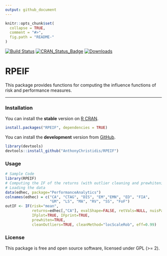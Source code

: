 ```yaml
---
output: github_document
---
```


```r
knitr::opts_chunk$set(
  collapse = TRUE,
  comment = "#>",
  fig.path = "README-"
)
```

[![Build Status](https://travis-ci.org/AnthonyChristidis/RPEIF.svg?branch=master)](https://travis-ci.com/AnthonyChristidis/RPEIF) [![CRAN\_Status\_Badge](http://www.r-pkg.org/badges/version/RPEIF)](https://cran.r-project.org/package=RPEIF) [![Downloads](http://cranlogs.r-pkg.org/badges/RPEIF)](https://cran.r-project.org/package=RPEIF)

RPEIF
==========

This package provides functions for computing the influence functions of risk and performance measures.

------------------------------------------------------------------------

### Installation

You can install the **stable** version on [R CRAN](https://cran.r-project.org/package=RPEIF).

```r
install.packages("RPEIF", dependencies = TRUE)
```

You can install the **development** version from [GitHub](https://github.com/AnthonyChristidis/RPEIF).

``` r
library(devtools)
devtools::install_github("AnthonyChristidis/RPEIF")
```

### Usage

``` r
# Sample Code
library(RPEIF)
# Computing the IF of the returns (with outlier cleaning and prewhitening)
# Loading the data
data(edhec, package="PerformanceAnalytics")
colnames(edhec) = c("CA", "CTAG", "DIS", "EM","EMN", "ED", "FIA",
                    "GM", "LS", "MA", "RV", "SS", "FoF")
outIF <- IF(risk="mean",
            returns=edhec[,"CA"], evalShape=FALSE, retVals=NULL, nuisPars=NULL,
            IFplot=TRUE, IFprint=TRUE,
            prewhiten=TRUE,
            cleanOutliers=TRUE, cleanMethod="locScaleRob", eff=0.99)
```

### License

This package is free and open source software, licensed under GPL (&gt;= 2).